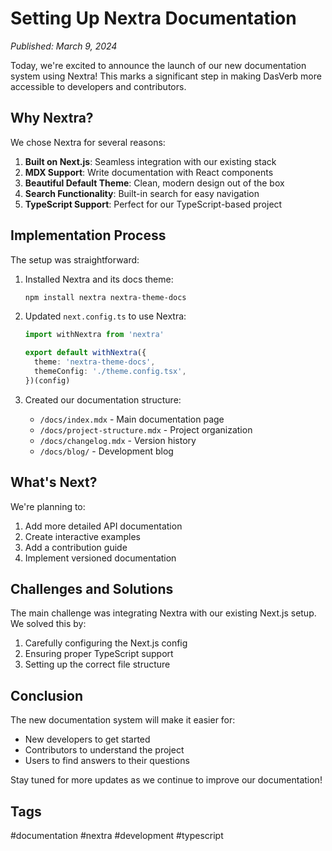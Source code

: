 # Setting Up Nextra Documentation

*Published: March 9, 2024*

Today, we're excited to announce the launch of our new documentation system using Nextra! This marks a significant step in making DasVerb more accessible to developers and contributors.

## Why Nextra?

We chose Nextra for several reasons:

1. **Built on Next.js**: Seamless integration with our existing stack
2. **MDX Support**: Write documentation with React components
3. **Beautiful Default Theme**: Clean, modern design out of the box
4. **Search Functionality**: Built-in search for easy navigation
5. **TypeScript Support**: Perfect for our TypeScript-based project

## Implementation Process

The setup was straightforward:

1. Installed Nextra and its docs theme:
   ```bash
   npm install nextra nextra-theme-docs
   ```

2. Updated `next.config.ts` to use Nextra:
   ```typescript
   import withNextra from 'nextra'
   
   export default withNextra({
     theme: 'nextra-theme-docs',
     themeConfig: './theme.config.tsx',
   })(config)
   ```

3. Created our documentation structure:
   - `/docs/index.mdx` - Main documentation page
   - `/docs/project-structure.mdx` - Project organization
   - `/docs/changelog.mdx` - Version history
   - `/docs/blog/` - Development blog

## What's Next?

We're planning to:

1. Add more detailed API documentation
2. Create interactive examples
3. Add a contribution guide
4. Implement versioned documentation

## Challenges and Solutions

The main challenge was integrating Nextra with our existing Next.js setup. We solved this by:

1. Carefully configuring the Next.js config
2. Ensuring proper TypeScript support
3. Setting up the correct file structure

## Conclusion

The new documentation system will make it easier for:

- New developers to get started
- Contributors to understand the project
- Users to find answers to their questions

Stay tuned for more updates as we continue to improve our documentation!

## Tags
#documentation #nextra #development #typescript 